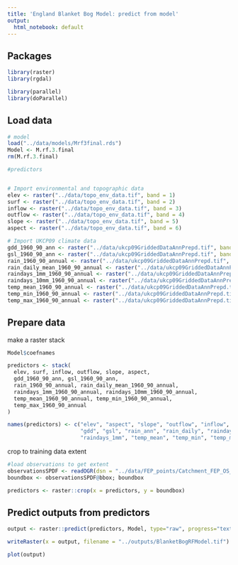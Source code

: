```yaml
---
title: 'England Blanket Bog Model: predict from model'
output:
  html_notebook: default
---
```


## Packages 
```r
library(raster)
library(rgdal)

library(parallel)
library(doParallel)
```

## Load data
```r
# model
load("../data/models/Mrf3final.rds")
Model <- M.rf.3.final 
rm(M.rf.3.final)

#predictors


# Import environmental and topographic data
elev <- raster("../data/topo_env_data.tif", band = 1)
surf <- raster("../data/topo_env_data.tif", band = 2)
inflow <- raster("../data/topo_env_data.tif", band = 3)
outflow <- raster("../data/topo_env_data.tif", band = 4)
slope <- raster("../data/topo_env_data.tif", band = 5)
aspect <- raster("../data/topo_env_data.tif", band = 6)

# Import UKCP09 climate data
gdd_1960_90_ann <- raster("../data/ukcp09GriddedDataAnnPrepd.tif", band = 1)
gsl_1960_90_ann <- raster("../data/ukcp09GriddedDataAnnPrepd.tif", band = 2)
rain_1960_90_annual <- raster("../data/ukcp09GriddedDataAnnPrepd.tif", band = 3)
rain_daily_mean_1960_90_annual <- raster("../data/ukcp09GriddedDataAnnPrepd.tif", band = 4)
raindays_1mm_1960_90_annual <- raster("../data/ukcp09GriddedDataAnnPrepd.tif", band = 5)
raindays_10mm_1960_90_annual <- raster("../data/ukcp09GriddedDataAnnPrepd.tif", band = 6)
temp_mean_1960_90_annual <- raster("../data/ukcp09GriddedDataAnnPrepd.tif", band = 7)
temp_min_1960_90_annual <- raster("../data/ukcp09GriddedDataAnnPrepd.tif", band = 8)
temp_max_1960_90_annual <- raster("../data/ukcp09GriddedDataAnnPrepd.tif", band = 9)
```

## Prepare data

make a raster stack
```r
Model$coefnames

predictors <- stack(
  elev, surf, inflow, outflow, slope, aspect,
  gdd_1960_90_ann, gsl_1960_90_ann,
  rain_1960_90_annual, rain_daily_mean_1960_90_annual,
  raindays_1mm_1960_90_annual, raindays_10mm_1960_90_annual,
  temp_mean_1960_90_annual, temp_min_1960_90_annual, 
  temp_max_1960_90_annual
)

names(predictors) <- c("elev", "aspect", "slope", "outflow", "inflow", "surf", 
                       "gdd", "gsl", "rain_ann", "rain_daily", "raindays_10mm", 
                       "raindays_1mm", "temp_mean", "temp_min", "temp_max")
```

crop to training data extent

```r
#load observations to get extent
observationsSPDF <- readOGR(dsn = "../data/FEP_points/Catchment_FEP_OS_TrainingPoints_final_clean.shp", verbose = TRUE)
boundbox <- observationsSPDF@bbox; boundbox 

predictors <- raster::crop(x = predictors, y = boundbox)
```

## Predict outputs from predictors

```r
output <- raster::predict(predictors, Model, type="raw", progress="text")

writeRaster(x = output, filename = "../outputs/BlanketBogRFModel.tif")

plot(output)

```




